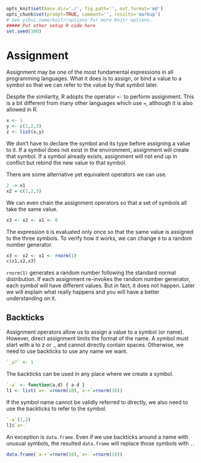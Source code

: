 ```r
opts_knit$set(base.dir='./', fig.path='', out.format='md')
opts_chunk$set(prompt=TRUE, comment='', results='markup')
# See yihui.name/knitr/options for more Knitr options.
##### Put other setup R code here
set.seed(100)
```

# Assignment

Assignment may be one of the most fundamental expressions in all programming languages. What it does is to assign, or bind a value to a symbol so that we can refer to the value by that symbol later.

Despite the similarity, R adopts the operator `<-` to perform assignment. This is a bit different from many other languages which use `=`, although it is also allowed in R.

```r
x <- 1
y <- c(1,2,3)
z <- list(x,y)
```

We don't have to declare the symbol and its type before assigning a value to it. If a symbol does not exist in the environment, assignment will create that symbol. If a symbol already exists, assignment will not end up in conflict but rebind the new value to that symbol.

There are some alternative yet equivalent operators we can use.

```r
2 -> x1
x2 = c(1,2,3)
```

We can even chain the assignment operators so that a set of symbols all take the same value.

```r
x3 <- x2 <- x1 <- 0
```

The expression `0` is evaluated only once so that the same value is assigned to the three symbols. To verify how it works, we can change `0` to a random number generator.

```r
x3 <- x2 <- x1 <- rnorm(1)
c(x1,x2,x3)
```

`rnorm(1)` generates a random number following the standard normal distribution. If each assignment re-invokes the random number generator, each symbol will have different values. But in fact, it does not happen. Later we will explain what really happens and you will have a better understanding on it.

## Backticks

Assignment operators allow us to assign a value to a symbol (or name). However, direct assignment limits the format of the name. A symbol must start with a to z or ., and cannot directly contain spaces. Otherwise, we need to use backticks to use any name we want.

```r
`_a?` <- 1
```

The backticks can be used in any place where we create a symbol.

```r
`-a` <- function(a,d) { a-d }
l1 <- list(`a+-`=rnorm(10),`a-+`=rnorm(10))
```

If the symbol name cannot be validly referred to directly, we also need to use the backticks to refer to the symbol.

```r
`-a`(1,2)
l1$`a+-`
```

An exception is `data.frame`. Even if we use backticks around a name with unusual symbols, the resulted `data.frame` will replace those symbols with `.`.

```r
data.frame(`a-+`=rnorm(10),`a+-`=rnorm(10))
```
